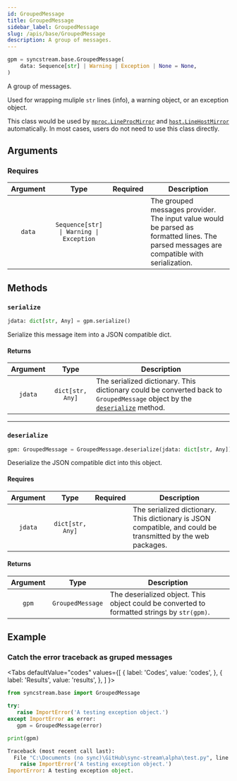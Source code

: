 ```yaml
---
id: GroupedMessage
title: GroupedMessage
sidebar_label: GroupedMessage
slug: /apis/base/GroupedMessage
description: A group of messages.
---
```





<APITopBar type="class" isPrivate={true} source="base.GroupedMessage" />

```python
gpm = syncstream.base.GroupedMessage(
    data: Sequence[str] | Warning | Exception | None = None,
)
```

A group of messages.

Used for wrapping muliple `str` lines (info), a warning object, or an exception object.

This class would be used by [`mproc.LineProcMirror`](../mproc/LineProcMirror.mdx) and [`host.LineHostMirror`](../host/LineHostMirror.mdx) automatically. In most cases, users do not need to use this class directly.

## Arguments

### Requires

| Argument |                  Type                   | Required | <center>Description</center>                                                                                                              |
| :------: | :-------------------------------------: | :------: | :---------------------------------------------------------------------------------------------------------------------------------------- |
|  `data`  | `Sequence[str] \| Warning \| Exception` |          | The grouped messages provider. The input value would be parsed as formatted lines. The parsed messages are compatible with serialization. |

## Methods

### <IconObjType type="method"/> `serialize`

```python
jdata: dict[str, Any] = gpm.serialize()
```

Serialize this message item into a JSON compatible dict.

#### Returns

| Argument |       Type       | <center>Description</center>                                                                                                                |
| :------: | :--------------: | :------------------------------------------------------------------------------------------------------------------------------------------ |
| `jdata`  | `dict[str, Any]` | The serialized dictionary. This dictionary could be converted back to `GroupedMessage` object by the [`deserialize`](#-deserialize) method. |

---

### <IconObjType type="method"/> `deserialize`

```python
gpm: GroupedMessage = GroupedMessage.deserialize(jdata: dict[str, Any])
```

Deserialize the JSON compatible dict into this object.

#### Requires

| Argument |       Type       |             Required              | <center>Description</center>                                                                                 |
| :------: | :--------------: | :-------------------------------: | :----------------------------------------------------------------------------------------------------------- |
| `jdata`  | `dict[str, Any]` | <InlineIcon icon={vsiCheckIcon}/> | The serialized dictionary. This dictionary is JSON compatible, and could be transmitted by the web packages. |

#### Returns

| Argument |       Type       | <center>Description</center>                                                                |
| :------: | :--------------: | :------------------------------------------------------------------------------------------ |
|  `gpm`   | `GroupedMessage` | The deserialized object. This object could be converted to formatted strings by `str(gpm)`. |

## Example

### <IconObjType type="term"/> Catch the error traceback as gruped messages

<Tabs
  defaultValue="codes"
  values={[
    { label: 'Codes', value: 'codes', },
    { label: 'Results', value: 'results', },
  ]
}>

<TabItem value="codes">

```python showLineNumbers title="use_grouped_messages.py"
from syncstream.base import GroupedMessage

try:
   raise ImportError('A testing exception object.')
except ImportError as error:
   gpm = GroupedMessage(error)

print(gpm)
```

</TabItem>

<TabItem value="results">

```python
Traceback (most recent call last):
  File "C:\Documents (no sync)\GitHub\sync-stream\alpha\test.py", line 4, in <module>
    raise ImportError('A testing exception object.')
ImportError: A testing exception object.
```

</TabItem>
</Tabs>
